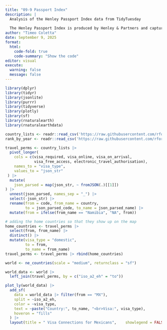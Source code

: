 ```yaml
---
title: "09-9 Passport Index"
description: |
  Analysis of the Henley Passport Index data from TidyTuesday
  
  The Henley Passport Index is produced by Henley & Partners and captures the number of countries to which travelers in possession of each passport in the world may enter visa free.
author: "Timeo Coletta"
date: September 9, 2025
format: 
  html:
    code-fold: true
    code-summary: "Show the code"
editor: visual
execute:
  warning: false
  message: false
---
```


```r
library(dplyr)
library(tidyr)
library(jsonlite)
library(purrr)
library(tidyverse)
library(plotly)
library(sf)
library(rnaturalearth)
library(rnaturalearthdata)

country_lists <- readr::read_csv('https://raw.githubusercontent.com/rfordatascience/tidytuesday/main/data/2025/2025-09-09/country_lists.csv')
rank_by_year <- readr::read_csv('https://raw.githubusercontent.com/rfordatascience/tidytuesday/main/data/2025/2025-09-09/rank_by_year.csv')

```

```r
travel_perms <- country_lists |> 
  pivot_longer(
    cols = c(visa_required, visa_online, visa_on_arrival, 
             visa_free_access, electronic_travel_authorisation),
    names_to = "visa_type",
    values_to = "json_str"
 ) |> 
  mutate(
    json_parsed = map(json_str, ~ fromJSON(.)[[1]])
) |> 
  unnest(json_parsed, names_sep = "_") |> 
  select(-json_str) |> 
  rename(from = code, from_name = country,
         to = json_parsed_code, to_name = json_parsed_name) |> 
  mutate(from = ifelse(from_name == "Namibia", "NA", from)) 

# adding the home countries so that they show up on the map
home_countries <- travel_perms |> 
  select(from, from_name) |> 
  distinct() |> 
  mutate(visa_type = "domestic",
         to = from,
         to_name = from_name)
travel_perms <- travel_perms |> rbind(home_countries)

world <- ne_countries(scale = "medium", returnclass = "sf")

world_data <- world |> 
  left_join(travel_perms, by = c("iso_a2_eh" = "to"))

```

```r
plot_ly(world_data) |> 
  add_sf(
    data = world_data |> filter(from == "MX"),
    split = ~iso_a2_eh,
    color = ~visa_type,
    text = ~paste("Country:", to_name, "<br>Visa:", visa_type),
    hoveron = "fills"
  ) |> 
  layout(title = " Visa Connections for Mexicans",    showlegend = FALSE)
```

```         
```
